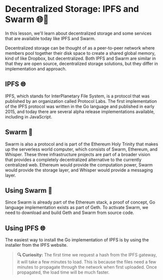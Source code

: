 # Decentralized Storage: IPFS and Swarm 🌐💾

In this lesson, we'll learn about decentralized storage and some services that are available today like IPFS and Swarm. 

Decentralized storage can be thought of as a peer-to-peer network where members pool together their disk space to create a shared global memory, kind of like Dropbox, but decentralized. Both IPFS and Swarm are similar in that they are open source, decentralized storage solutions, but they differ in implementation and approach.

## IPFS 🌐

IPFS, which stands for InterPlanetary File System, is a protocol that was published by an organization called Protocol Labs. The first implementation of the IPFS protocol was written in the Go language and published in early 2015, and today there are several alpha release implementations available, including in JavaScript.

## Swarm 🐝

Swarm is also a protocol and is part of the Ethereum Holy Trinity that makes up the serverless world computer, which consists of Swarm, Ethereum, and Whisper. These three infrastructure projects are part of a broader vision that provides a completely decentralized alternative to the currently centralized web. Ethereum would provide the computation power, Swarm would provide the storage layer, and Whisper would provide a messaging layer.

## Using Swarm 🐝

Since Swarm is already part of the Ethereum stack, a proof of concept, Go language implementation exists as part of Geth. To activate Swarm, we need to download and build Geth and Swarm from source code. 

## Using IPFS 🌐

The easiest way to install the Go implementation of IPFS is by using the installer from the IPFS website.

> **🔍 Curiosity:** The first time we request a hash from the IPFS gateway, it will take a few minutes to load. This is because the files need a few minutes to propagate through the network when first uploaded. Once propagated, the load time will be much faster.
